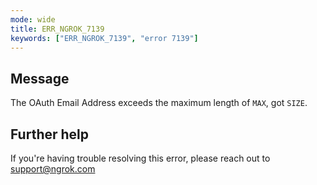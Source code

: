 ```yaml
---
mode: wide
title: ERR_NGROK_7139
keywords: ["ERR_NGROK_7139", "error 7139"]
---
```


## Message

The OAuth Email Address exceeds the maximum length of `MAX`, got `SIZE`.

## Further help

If you're having trouble resolving this error, please reach out to [support@ngrok.com](mailto:support@ngrok.com?subject=Help%20with%20ERR_NGROK_7139)
